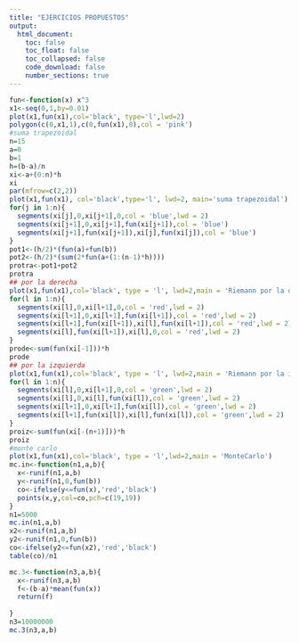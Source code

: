 ```yaml
---
title: "EJERCICIOS PROPUESTOS"
output:
  html_document:
    toc: false
    toc_float: false
    toc_collapsed: false
    code_download: false
    number_sections: true
---
```

```r
fun<-function(x) x^3
x1<-seq(0,1,by=0.01)
plot(x1,fun(x1),col='black', type='l',lwd=2)
polygon(c(0,x1,1),c(0,fun(x1),0),col = 'pink')
#suma trapezoidal
n=15
a=0
b=1
h=(b-a)/n
xi<-a+(0:n)*h
xi
par(mfrow=c(2,2))
plot(x1,fun(x1), col='black',type='l', lwd=2, main='suma trapezoidal')
for(j in 1:n){
  segments(xi[j],0,xi[j+1],0,col = 'blue',lwd = 2)
  segments(xi[j+1],0,xi[j+1],fun(xi[j+1]),col = 'blue')
  segments(xi[j+1],fun(xi[j+1]),xi[j],fun(xi[j]),col = 'blue')
}
pot1<-(h/2)*(fun(a)+fun(b))
pot2<-(h/2)*(sum(2*fun(a+(1:(n-1)*h))))
protra<-pot1+pot2
protra
## por la derecha
plot(x1,fun(x1),col='black', type = 'l', lwd=2,main = 'Riemann por la derecha')
for(l in 1:n){
  segments(xi[l],0,xi[l+1],0,col = 'red',lwd = 2)
  segments(xi[l+1],0,xi[l+1],fun(xi[l+1]),col = 'red',lwd = 2)
  segments(xi[l+1],fun(xi[l+1]),xi[l],fun(xi[l+1]),col = 'red',lwd = 2)
  segments(xi[l],fun(xi[l+1]),xi[l],0,col = 'red',lwd = 2)
}
prode<-sum(fun(xi[-1]))*h
prode
## por la izquierda
plot(x1,fun(x1),col='black', type = 'l', lwd=2,main = 'Riemann por la izquierda')
for(l in 1:n){
  segments(xi[l],0,xi[l+1],0,col = 'green',lwd = 2)
  segments(xi[l],0,xi[l],fun(xi[l]),col = 'green',lwd = 2)
  segments(xi[l+1],0,xi[l+1],fun(xi[l]),col = 'green',lwd = 2)
  segments(xi[l+1],fun(xi[l]),xi[l],fun(xi[l]),col = 'green',lwd = 2)
}
proiz<-sum(fun(xi[-(n+1)]))*h
proiz
#monte carlo
plot(x1,fun(x1),col='black', type = 'l',lwd=2,main = 'MonteCarlo')
mc.in<-function(n1,a,b){
  x<-runif(n1,a,b)
  y<-runif(n1,0,fun(b))
  co<-ifelse(y<=fun(x),'red','black')
  points(x,y,col=co,pch=c(19,19))
}
n1=5000
mc.in(n1,a,b)
x2<-runif(n1,a,b)
y2<-runif(n1,0,fun(b))
co<-ifelse(y2<=fun(x2),'red','black')
table(co)/n1

mc.3<-function(n3,a,b){
  x<-runif(n3,a,b)
  f<-(b-a)*mean(fun(x))
  return(f)
  
}
n3=10000000
mc.3(n3,a,b)
```